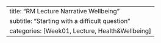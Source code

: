 ---
title: "RM Lecture Narrative Wellbeing"
subtitle: "Starting with a difficult question"
categories: [Week01, Lecture, Health&Wellbeing]
---